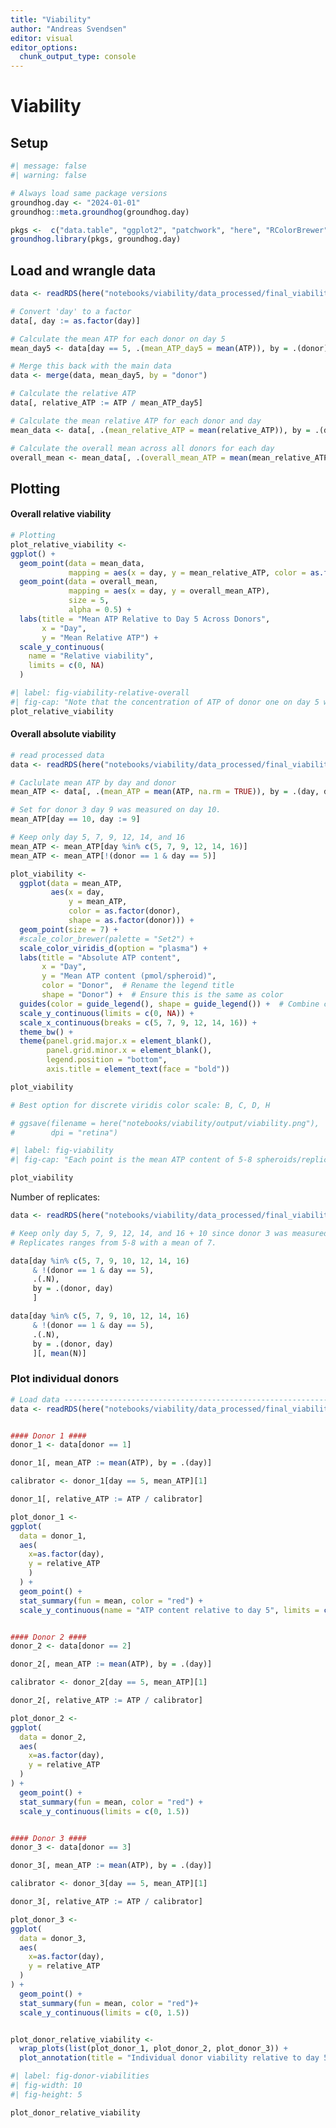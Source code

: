 ```yaml
---
title: "Viability"
author: "Andreas Svendsen"
editor: visual
editor_options: 
  chunk_output_type: console
---
```


# Viability

## Setup

```r
#| message: false
#| warning: false

# Always load same package versions
groundhog.day <- "2024-01-01"
groundhog::meta.groundhog(groundhog.day) 

pkgs <-  c("data.table", "ggplot2", "patchwork", "here", "RColorBrewer")
groundhog.library(pkgs, groundhog.day)
```

## Load and wrangle data

```r
data <- readRDS(here("notebooks/viability/data_processed/final_viability.rds"))

# Convert 'day' to a factor
data[, day := as.factor(day)]

# Calculate the mean ATP for each donor on day 5
mean_day5 <- data[day == 5, .(mean_ATP_day5 = mean(ATP)), by = .(donor)]

# Merge this back with the main data
data <- merge(data, mean_day5, by = "donor")

# Calculate the relative ATP
data[, relative_ATP := ATP / mean_ATP_day5]

# Calculate the mean relative ATP for each donor and day
mean_data <- data[, .(mean_relative_ATP = mean(relative_ATP)), by = .(day, donor)]

# Calculate the overall mean across all donors for each day
overall_mean <- mean_data[, .(overall_mean_ATP = mean(mean_relative_ATP)), by = day]

```

## Plotting

#### Overall relative viability

```r
# Plotting
plot_relative_viability <- 
ggplot() +
  geom_point(data = mean_data,
             mapping = aes(x = day, y = mean_relative_ATP, color = as.factor(donor))) +
  geom_point(data = overall_mean,
             mapping = aes(x = day, y = overall_mean_ATP),
             size = 5,
             alpha = 0.5) +
  labs(title = "Mean ATP Relative to Day 5 Across Donors",
       x = "Day",
       y = "Mean Relative ATP") +
  scale_y_continuous(
    name = "Relative viability",
    limits = c(0, NA)
  )
```

```r
#| label: fig-viability-relative-overall
#| fig-cap: "Note that the concentration of ATP of donor one on day 5 was to high. Data for this donor/day not trustworthy/viability to high. This yields a steep fall from day 5 to 7"
plot_relative_viability
```

#### Overall absolute viability

```r
# read processed data
data <- readRDS(here("notebooks/viability/data_processed/final_viability.rds"))

# Caclulate mean ATP by day and donor
mean_ATP <- data[, .(mean_ATP = mean(ATP, na.rm = TRUE)), by = .(day, donor)]

# Set for donor 3 day 9 was measured on day 10. 
mean_ATP[day == 10, day := 9]

# Keep only day 5, 7, 9, 12, 14, and 16
mean_ATP <- mean_ATP[day %in% c(5, 7, 9, 12, 14, 16)]
mean_ATP <- mean_ATP[!(donor == 1 & day == 5)]

plot_viability <- 
  ggplot(data = mean_ATP, 
         aes(x = day, 
             y = mean_ATP, 
             color = as.factor(donor),
             shape = as.factor(donor))) +
  geom_point(size = 7) +
  #scale_color_brewer(palette = "Set2") +
  scale_color_viridis_d(option = "plasma") +
  labs(title = "Absolute ATP content",
       x = "Day",
       y = "Mean ATP content (pmol/spheroid)",
       color = "Donor",  # Rename the legend title
       shape = "Donor") +  # Ensure this is the same as color
  guides(color = guide_legend(), shape = guide_legend()) +  # Combine color and shape legends
  scale_y_continuous(limits = c(0, NA)) +
  scale_x_continuous(breaks = c(5, 7, 9, 12, 14, 16)) +
  theme_bw() +
  theme(panel.grid.major.x = element_blank(),
        panel.grid.minor.x = element_blank(),
        legend.position = "bottom",
        axis.title = element_text(face = "bold"))  

plot_viability

# Best option for discrete viridis color scale: B, C, D, H

# ggsave(filename = here("notebooks/viability/output/viability.png"),
#        dpi = "retina")

```

```r
#| label: fig-viability
#| fig-cap: "Each point is the mean ATP content of 5-8 spheroids/replicates (mean = 7). Missing data for for donor 1 on day 5 and 16. Data for donor 3 day 9 was measured on day 10"

plot_viability
```

Number of replicates:

```r
data <- readRDS(here("notebooks/viability/data_processed/final_viability.rds"))

# Keep only day 5, 7, 9, 12, 14, and 16 + 10 since donor 3 was measured on that day instead of day 9, also explude donor 1 day 5. 
# Replicates ranges from 5-8 with a mean of 7. 

data[day %in% c(5, 7, 9, 10, 12, 14, 16) 
     & !(donor == 1 & day == 5),
     .(.N),
     by = .(donor, day)
     ]

data[day %in% c(5, 7, 9, 10, 12, 14, 16) 
     & !(donor == 1 & day == 5),
     .(.N),
     by = .(donor, day)
     ][, mean(N)]
```

### Plot individual donors

```r
# Load data ---------------------------------------------------------------
data <- readRDS(here("notebooks/viability/data_processed/final_viability.rds"))


#### Donor 1 ####
donor_1 <- data[donor == 1]

donor_1[, mean_ATP := mean(ATP), by = .(day)]

calibrator <- donor_1[day == 5, mean_ATP][1]

donor_1[, relative_ATP := ATP / calibrator]

plot_donor_1 <- 
ggplot(
  data = donor_1,
  aes(
    x=as.factor(day),
    y = relative_ATP
    )
  ) +
  geom_point() +
  stat_summary(fun = mean, color = "red") +
  scale_y_continuous(name = "ATP content relative to day 5", limits = c(0, 1.5))


#### Donor 2 ####
donor_2 <- data[donor == 2]

donor_2[, mean_ATP := mean(ATP), by = .(day)]

calibrator <- donor_2[day == 5, mean_ATP][1]

donor_2[, relative_ATP := ATP / calibrator]

plot_donor_2 <- 
ggplot(
  data = donor_2,
  aes(
    x=as.factor(day),
    y = relative_ATP
  )
) +
  geom_point() +
  stat_summary(fun = mean, color = "red") +
  scale_y_continuous(limits = c(0, 1.5))


#### Donor 3 ####
donor_3 <- data[donor == 3]

donor_3[, mean_ATP := mean(ATP), by = .(day)]

calibrator <- donor_3[day == 5, mean_ATP][1]

donor_3[, relative_ATP := ATP / calibrator]

plot_donor_3 <- 
ggplot(
  data = donor_3,
  aes(
    x=as.factor(day),
    y = relative_ATP
  )
) +
  geom_point() +
  stat_summary(fun = mean, color = "red")+
  scale_y_continuous(limits = c(0, 1.5))


plot_donor_relative_viability <- 
  wrap_plots(list(plot_donor_1, plot_donor_2, plot_donor_3)) +
  plot_annotation(title = "Individual donor viability relative to day 5")

```

```r
#| label: fig-donor-viabilities
#| fig-width: 10
#| fig-height: 5

plot_donor_relative_viability
```
